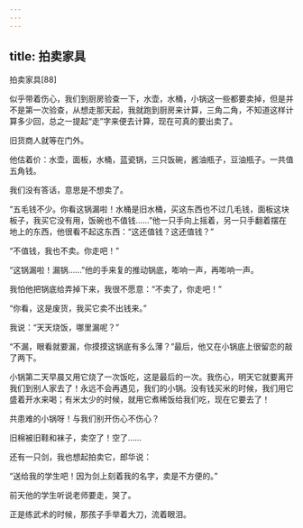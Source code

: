 ```yaml
---
---
---
```

title: 拍卖家具
---




拍卖家具[88]



似乎带着伤心，我们到厨房验查一下，水壶，水桶，小锅这一些都要卖掉，但是并不是第一次验查，从想走那天起，我就跑到厨房来计算，三角二角，不知道这样计算多少回，总之一提起“走”字来便去计算，现在可真的要出卖了。

旧货商人就等在门外。

他估着价：水壶，面板，水桶，蓝瓷锅，三只饭碗，酱油瓶子，豆油瓶子。一共值五角钱。

我们没有答话，意思是不想卖了。

“五毛钱不少。你看这锅漏啦！水桶是旧水桶，买这东西也不过几毛钱，面板这块板子，我买它没有用，饭碗也不值钱……”他一只手向上摇着，另一只手翻着摆在地上的东西，他很看不起这东西：“这还值钱？这还值钱？”

“不值钱，我也不卖。你走吧！”

“这锅漏啦！漏锅……”他的手来复的推动锅底，嘭响一声，再嘭响一声。

我怕他把锅底给弄掉下来，我很不愿意：“不卖了，你走吧！”

“你看，这是废货，我买它卖不出钱来。”

我说：“天天烧饭，哪里漏呢？”

“不漏，眼看就要漏，你摸摸这锅底有多么薄？”最后，他又在小锅底上很留恋的敲了两下。

小锅第二天早晨又用它烧了一次饭吃，这是最后的一次。我伤心，明天它就要离开我们到别人家去了！永远不会再遇见，我们的小锅。没有钱买米的时候，我们用它盛着开水来喝；有米太少的时候，就用它煮稀饭给我们吃，现在它要去了！

共患难的小锅呀！与我们别开伤心不伤心？

旧棉被旧鞋和袜子，卖空了！空了……

还有一只剑，我也想起拍卖它，郎华说：

“送给我的学生吧！因为剑上刻着我的名字，卖是不方便的。”

前天他的学生听说老师要走，哭了。

正是练武术的时候，那孩子手举着大刀，流着眼泪。